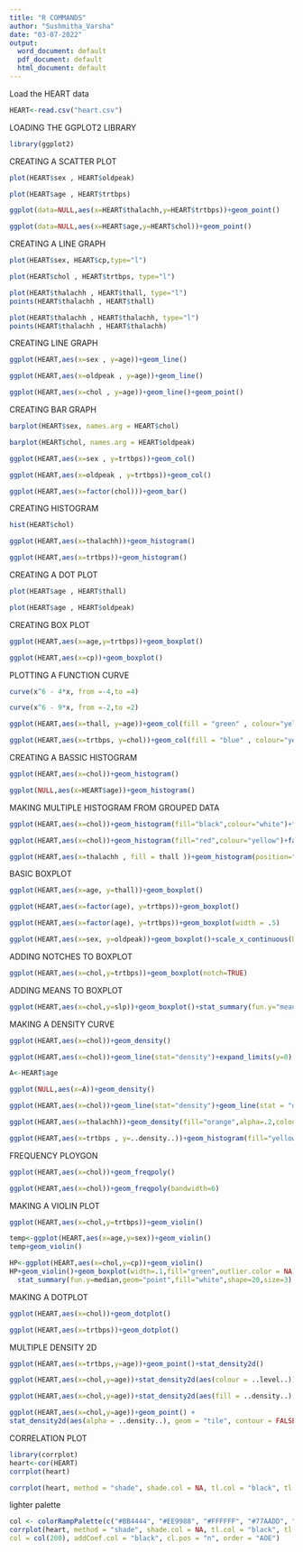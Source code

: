 ---
title: "R COMMANDS"
author: "Sushmitha_Varsha"
date: "03-07-2022"
output:
  word_document: default
  pdf_document: default
  html_document: default
---

Load the HEART data
```{r}
HEART<-read.csv("heart.csv")
```
LOADING THE GGPLOT2 LIBRARY
```{r}
library(ggplot2)
```

CREATING A SCATTER PLOT
```{r}
plot(HEART$sex , HEART$oldpeak)
```

```{r}
plot(HEART$age , HEART$trtbps)
```
```{r}
ggplot(data=NULL,aes(x=HEART$thalachh,y=HEART$trtbps))+geom_point()
```

```{r}
ggplot(data=NULL,aes(x=HEART$age,y=HEART$chol))+geom_point()
```
CREATING A LINE GRAPH

```{r}
plot(HEART$sex, HEART$cp,type="l")
```

```{r}
plot(HEART$chol , HEART$trtbps, type="l")
```
```{r}
plot(HEART$thalachh , HEART$thall, type="l")
points(HEART$thalachh , HEART$thall)
```
```{r}
plot(HEART$thalachh , HEART$thalachh, type="l")
points(HEART$thalachh , HEART$thalachh)
```
CREATING LINE GRAPH

```{r}
ggplot(HEART,aes(x=sex , y=age))+geom_line()
```
```{r}
ggplot(HEART,aes(x=oldpeak , y=age))+geom_line()
```
```{r}
ggplot(HEART,aes(x=chol , y=age))+geom_line()+geom_point()
```
CREATING BAR GRAPH

```{r}
barplot(HEART$sex, names.arg = HEART$chol)
```
```{r}
barplot(HEART$chol, names.arg = HEART$oldpeak)
```
```{r}
ggplot(HEART,aes(x=sex , y=trtbps))+geom_col()
```
```{r}
ggplot(HEART,aes(x=oldpeak , y=trtbps))+geom_col()
```
```{r}
ggplot(HEART,aes(x=factor(chol)))+geom_bar()
```
CREATING HISTOGRAM

```{r}
hist(HEART$chol)
```
```{r}
ggplot(HEART,aes(x=thalachh))+geom_histogram()
```
```{r}
ggplot(HEART,aes(x=trtbps))+geom_histogram()
```
CREATING A DOT PLOT

```{r}
plot(HEART$age , HEART$thall)
```
```{r}
plot(HEART$age , HEART$oldpeak)
```
CREATING BOX PLOT
```{r}
ggplot(HEART,aes(x=age,y=trtbps))+geom_boxplot()
```
```{r}
ggplot(HEART,aes(x=cp))+geom_boxplot()
```
PLOTTING A FUNCTION CURVE

```{r}
curve(x^6 - 4*x, from =-4,to =4)
```
```{r}
curve(x^6 - 9*x, from =-2,to =2)
```
```{r}
ggplot(HEART,aes(x=thall, y=age))+geom_col(fill = "green" , colour="yellow")
```
```{r}
ggplot(HEART,aes(x=trtbps, y=chol))+geom_col(fill = "blue" , colour="yellow")
```
CREATING A BASSIC HISTOGRAM
```{r}
ggplot(HEART,aes(x=chol))+geom_histogram()
```
```{r}
ggplot(NULL,aes(x=HEART$age))+geom_histogram()
```
MAKING MULTIPLE HISTOGRAM FROM GROUPED DATA

```{r}
ggplot(HEART,aes(x=chol))+geom_histogram(fill="black",colour="white")+facet_grid(sex ~.)
```
```{r}
ggplot(HEART,aes(x=chol))+geom_histogram(fill="red",colour="yellow")+facet_grid(thall ~.)
```
```{r}
ggplot(HEART,aes(x=thalachh , fill = thall ))+geom_histogram(position="identity",alpha=0.4)
```
BASIC BOXPLOT
```{r}
ggplot(HEART,aes(x=age, y=thall))+geom_boxplot()
```

```{r}
ggplot(HEART,aes(x=factor(age), y=trtbps))+geom_boxplot()
```
```{r}
ggplot(HEART,aes(x=factor(age), y=trtbps))+geom_boxplot(width = .5)
```
```{r}
ggplot(HEART,aes(x=sex, y=oldpeak))+geom_boxplot()+scale_x_continuous(breaks=NULL)+theme(axis.title.x = element_blank())
```
ADDING NOTCHES TO BOXPLOT

```{r}
ggplot(HEART,aes(x=chol,y=trtbps))+geom_boxplot(notch=TRUE)
```
ADDING MEANS TO BOXPLOT
```{r}
ggplot(HEART,aes(x=chol,y=slp))+geom_boxplot()+stat_summary(fun.y="mean",geom="point",shape=23,size=3,fill="red")
```
MAKING A DENSITY CURVE
```{r}
ggplot(HEART,aes(x=chol))+geom_density()
```
```{r}
ggplot(HEART,aes(x=chol))+geom_line(stat="density")+expand_limits(y=0)
```
```{r}
A<-HEART$age

ggplot(NULL,aes(x=A))+geom_density()
```
```{r}
ggplot(HEART,aes(x=chol))+geom_line(stat="density")+geom_line(stat = "density",adjust=.25,colour="red")+geom_line(stat = "density",adjust=2,colour="blue")
```
```{r}
ggplot(HEART,aes(x=thalachh))+geom_density(fill="orange",alpha=.2,colour=NA)+xlim(35,105)+geom_line(stat="density")
```
```{r}
ggplot(HEART,aes(x=trtbps , y=..density..))+geom_histogram(fill="yellow",colour="green")+ geom_density()+xlim(40,105)
```
FREQUENCY PLOYGON

```{r}
ggplot(HEART,aes(x=chol))+geom_freqpoly()
```
```{r}
ggplot(HEART,aes(x=chol))+geom_freqpoly(bandwidth=6)
```
MAKING A VIOLIN PLOT

```{r}
ggplot(HEART,aes(x=chol,y=trtbps))+geom_violin()
```

```{r}
temp<-ggplot(HEART,aes(x=age,y=sex))+geom_violin()
temp+geom_violin()
```
```{r}
HP<-ggplot(HEART,aes(x=chol,y=cp))+geom_violin()
HP+geom_violin()+geom_boxplot(width=.1,fill="green",outlier.color = NA)+
  stat_summary(fun.y=median,geom="point",fill="white",shape=20,size=3)
```
MAKING A DOTPLOT

```{r}
ggplot(HEART,aes(x=chol))+geom_dotplot()
```
```{r}
ggplot(HEART,aes(x=trtbps))+geom_dotplot()
```
MULTIPLE DENSITY 2D
```{r}
ggplot(HEART,aes(x=trtbps,y=age))+geom_point()+stat_density2d()
```
```{r}
ggplot(HEART,aes(x=chol,y=age))+stat_density2d(aes(colour = ..level..))
```
```{r}
ggplot(HEART,aes(x=chol,y=age))+stat_density2d(aes(fill = ..density..), geom = "raster", contour = FALSE)
```
```{r}
ggplot(HEART,aes(x=chol,y=age))+geom_point() +
stat_density2d(aes(alpha = ..density..), geom = "tile", contour = FALSE)
```
CORRELATION PLOT
```{r}
library(corrplot)
heart<-cor(HEART)
corrplot(heart)
```


```{r}
corrplot(heart, method = "shade", shade.col = NA, tl.col = "black", tl.srt = 76)
```
lighter palette
```{r}
col <- colorRampPalette(c("#BB4444", "#EE9988", "#FFFFFF", "#77AADD", "#4477AA"))
corrplot(heart, method = "shade", shade.col = NA, tl.col = "black", tl.srt = 45,
col = col(200), addCoef.col = "black", cl.pos = "n", order = "AOE")
```





